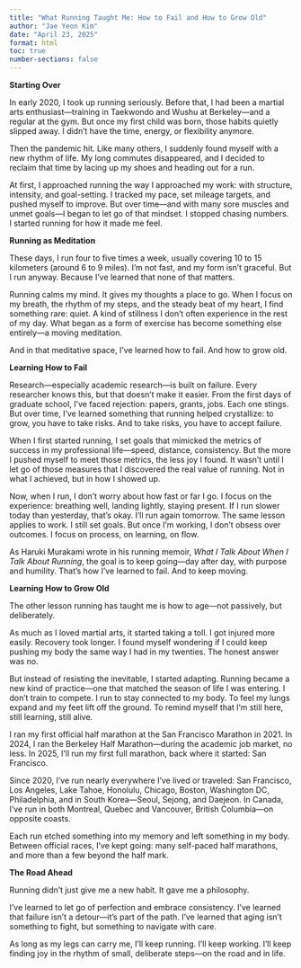 ```yaml
---
title: "What Running Taught Me: How to Fail and How to Grow Old"
author: "Jae Yeon Kim"
date: "April 23, 2025"
format: html
toc: true
number-sections: false
---
```


**Starting Over**

In early 2020, I took up running seriously. Before that, I had been a martial arts enthusiast—training in Taekwondo and Wushu at Berkeley—and a regular at the gym. But once my first child was born, those habits quietly slipped away. I didn’t have the time, energy, or flexibility anymore.

Then the pandemic hit. Like many others, I suddenly found myself with a new rhythm of life. My long commutes disappeared, and I decided to reclaim that time by lacing up my shoes and heading out for a run.

At first, I approached running the way I approached my work: with structure, intensity, and goal-setting. I tracked my pace, set mileage targets, and pushed myself to improve. But over time—and with many sore muscles and unmet goals—I began to let go of that mindset. I stopped chasing numbers. I started running for how it made me feel.

**Running as Meditation**

These days, I run four to five times a week, usually covering 10 to 15 kilometers (around 6 to 9 miles). I’m not fast, and my form isn’t graceful. But I run anyway. Because I’ve learned that none of that matters.

Running calms my mind. It gives my thoughts a place to go. When I focus on my breath, the rhythm of my steps, and the steady beat of my heart, I find something rare: quiet. A kind of stillness I don’t often experience in the rest of my day. What began as a form of exercise has become something else entirely—a moving meditation.

And in that meditative space, I’ve learned how to fail. And how to grow old.

**Learning How to Fail**

Research—especially academic research—is built on failure. Every researcher knows this, but that doesn’t make it easier. From the first days of graduate school, I’ve faced rejection: papers, grants, jobs. Each one stings. But over time, I’ve learned something that running helped crystallize: to grow, you have to take risks. And to take risks, you have to accept failure.

When I first started running, I set goals that mimicked the metrics of success in my professional life—speed, distance, consistency. But the more I pushed myself to meet those metrics, the less joy I found. It wasn’t until I let go of those measures that I discovered the real value of running. Not in what I achieved, but in how I showed up.

Now, when I run, I don’t worry about how fast or far I go. I focus on the experience: breathing well, landing lightly, staying present. If I run slower today than yesterday, that’s okay. I’ll run again tomorrow. The same lesson applies to work. I still set goals. But once I’m working, I don’t obsess over outcomes. I focus on process, on learning, on flow.

As Haruki Murakami wrote in his running memoir, *What I Talk About When I Talk About Running*, the goal is to keep going—day after day, with purpose and humility. That’s how I’ve learned to fail. And to keep moving.

**Learning How to Grow Old**

The other lesson running has taught me is how to age—not passively, but deliberately.

As much as I loved martial arts, it started taking a toll. I got injured more easily. Recovery took longer. I found myself wondering if I could keep pushing my body the same way I had in my twenties. The honest answer was no.

But instead of resisting the inevitable, I started adapting. Running became a new kind of practice—one that matched the season of life I was entering. I don’t train to compete. I run to stay connected to my body. To feel my lungs expand and my feet lift off the ground. To remind myself that I’m still here, still learning, still alive.

I ran my first official half marathon at the San Francisco Marathon in 2021. In 2024, I ran the Berkeley Half Marathon—during the academic job market, no less. In 2025, I’ll run my first full marathon, back where it started: San Francisco.

Since 2020, I’ve run nearly everywhere I’ve lived or traveled: San Francisco, Los Angeles, Lake Tahoe, Honolulu, Chicago, Boston, Washington DC, Philadelphia, and in South Korea—Seoul, Sejong, and Daejeon. In Canada, I’ve run in both Montreal, Quebec and Vancouver, British Columbia—on opposite coasts.

Each run etched something into my memory and left something in my body. Between official races, I’ve kept going: many self-paced half marathons, and more than a few beyond the half mark.

**The Road Ahead**

Running didn’t just give me a new habit. It gave me a philosophy.

I’ve learned to let go of perfection and embrace consistency. I’ve learned that failure isn’t a detour—it’s part of the path. I’ve learned that aging isn’t something to fight, but something to navigate with care.

As long as my legs can carry me, I’ll keep running. I’ll keep working. I’ll keep finding joy in the rhythm of small, deliberate steps—on the road and in life.
